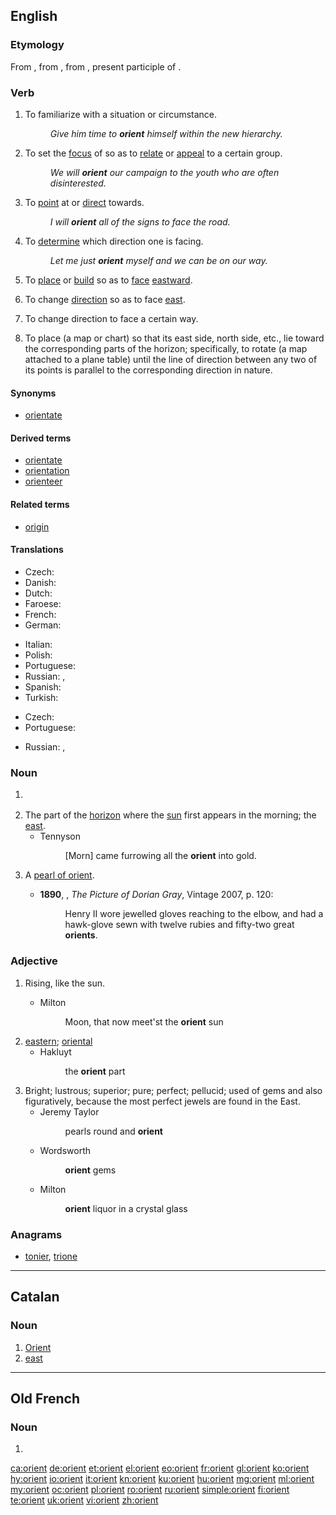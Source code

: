 {{also|Orient}}
==English==

===Etymology===
From {{etyl|enm|en}} {{term|orient|lang=enm}}, from {{etyl|fro|en}} {{term|orient|lang=fro}}, from {{etyl|la|en}} {{term|oriens||rising; as a noun, the quarter where the sun rises, the east, day|lang=la}}, present participle of {{m|la|oriri||to rise}}.

===Verb===
{{en-verb}}

# {{context|transitive|lang=en}} To familiarize with a situation or circumstance.
#: ''Give him time to '''orient''' himself within the new hierarchy.''
# {{context|transitive|figurative|lang=en}} To set the [[focus]] of so as to [[relate]] or [[appeal]] to a certain group.
#: ''We will '''orient''' our campaign to the youth who are often disinterested.''
# {{context|transitive|lang=en}} To [[point]] at or [[direct]] towards.
#: ''I will '''orient''' all of the signs to face the road.''
# {{context|transitive|lang=en}} To [[determine]] which direction one is facing.
#: ''Let me just '''orient''' myself and we can be on our way.''
# {{context|transitive|lang=en}} To [[place]] or [[build]] so as to [[face]] [[eastward]].
# {{context|intransitive|lang=en}} To change [[direction]] so as to face [[east]].
# {{context|by extension|lang=en}} To change direction to face a certain way.
# {{cx|transitive|lang=en}} To place (a map or chart) so that its east side, north side, etc., lie toward the corresponding parts of the horizon; {{cx|surveying|lang=en}} specifically, to rotate (a map attached to a plane table) until the line of direction between any two of its points is parallel to the corresponding direction in nature.

====Synonyms====
* [[orientate]] {{qualifier|UK}}

====Derived terms====
{{der-top|}}
* [[orientate]] {{qualifier|UK}}
* [[orientation]]
* [[orienteer]]
{{der-bottom}}

====Related terms====
{{rel-top|}}
* [[origin]]
{{rel-bottom}}

====Translations====
{{trans-top|to familiarize with a situation or circumstance}}
* Czech: {{t|cs|orientovat|alt=orientovat se}}
* Danish: {{t|da|orientere|alt=orientere sig}}
* Dutch: {{t+|nl|oriënteren|alt=zich oriënteren}}
* Faroese: {{t|fo|ætta seg}} {{qualifier|rare, literary}}
* French: {{t+|fr|orienter|alt=s'orienter}}
* German: {{t+|de|orientieren|alt=sich orientieren}}
{{trans-mid}}
* Italian: {{t+|it|orientarsi}}
* Polish: {{t|pl|orientować się}}
* Portuguese: {{t+|pt|orientar}}
* Russian: {{t+|ru|ориенти́роваться|impf}}, {{t+|ru|сориенти́роваться|pf}}
* Spanish: {{t+|es|orientar|alt=orientarse}}
* Turkish: {{t|tr|oriyantal}}
{{trans-bottom}}

{{trans-top|to set the focus of so as to relate or appeal to a certain group}}
* Czech: {{t|cs|orientovat}}
* Portuguese: {{t+|pt|orientar}}
{{trans-mid}}
* Russian: {{t+|ru|ориенти́ровать|impf}}, {{t+|ru|сориенти́ровать|pf}}
{{trans-bottom}}

{{checktrans-top}}
{{trans-mid}}
{{trans-bottom}}

===Noun===
{{en-noun}}

# {{alternative case form of|Orient|lang=en}} {{defdate|from 14th c.}}
# The part of the [[horizon]] where the [[sun]] first appears in the morning; the [[east]].
#* Tennyson
#*: [Morn] came furrowing all the '''orient''' into gold.
# {{context|obsolete|lang=en}} A [[pearl of orient]]. {{defdate|19th c.}}
#* '''1890''', {{w|Oscar Wilde}}, ''The Picture of Dorian Gray'', Vintage 2007, p. 120:
#*: Henry II wore jewelled gloves reaching to the elbow, and had a hawk-glove sewn with twelve rubies and fifty-two great '''orients'''.
#: {{rfquotek|Carlyle}}

===Adjective===
{{en-adj|-}}

# {{context|obsolete|poetic|lang=en}} Rising, like the sun.
#* Milton
#*: Moon, that now meet'st the '''orient''' sun
# [[eastern]]; [[oriental]]
#* Hakluyt
#*: the '''orient''' part
# Bright; lustrous; superior; pure; perfect; pellucid; used of gems and also figuratively, because the most perfect jewels are found in the East.
#* Jeremy Taylor
#*: pearls round and '''orient'''
#* Wordsworth
#*: '''orient''' gems
#* Milton
#*: '''orient''' liquor in a crystal glass

===Anagrams===
* [[tonier#English|tonier]], [[trione#English|trione]]

----

==Catalan==

===Noun===
{{ca-noun|m}}

# [[Orient]]
# [[east]]

----

==Old French==

===Noun===
{{fro-noun|m|-}}

# {{alternative form of|oriant|lang=fro}}

[[ca:orient]]
[[de:orient]]
[[et:orient]]
[[el:orient]]
[[eo:orient]]
[[fr:orient]]
[[gl:orient]]
[[ko:orient]]
[[hy:orient]]
[[io:orient]]
[[it:orient]]
[[kn:orient]]
[[ku:orient]]
[[hu:orient]]
[[mg:orient]]
[[ml:orient]]
[[my:orient]]
[[oc:orient]]
[[pl:orient]]
[[ro:orient]]
[[ru:orient]]
[[simple:orient]]
[[fi:orient]]
[[te:orient]]
[[uk:orient]]
[[vi:orient]]
[[zh:orient]]